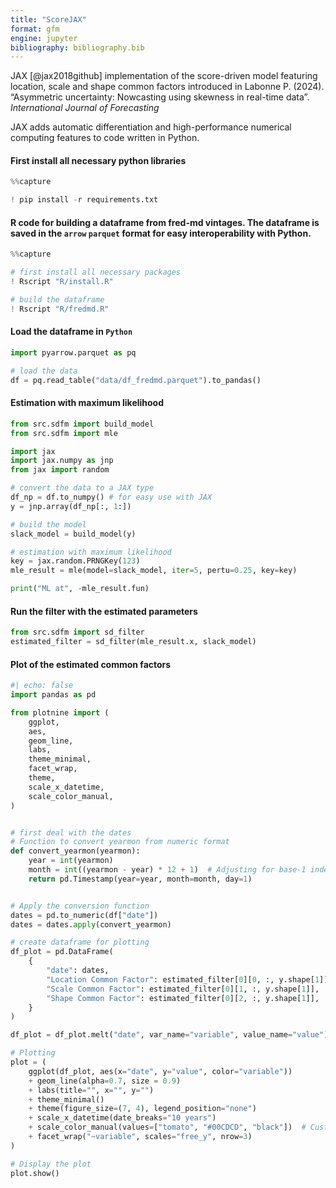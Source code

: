 ```yaml
---
title: "ScoreJAX"
format: gfm
engine: jupyter
bibliography: bibliography.bib
---
```


JAX [@jax2018github] implementation of the score-driven model featuring location, scale and shape common factors introduced in Labonne P. (2024). "Asymmetric uncertainty: Nowcasting using skewness in real-time data". *International Journal of Forecasting*

JAX adds automatic differentiation and high-performance numerical computing features to code written in Python.

#### First install all necessary python libraries
```python
%%capture

! pip install -r requirements.txt
```

#### R code for building a dataframe from fred-md vintages. The dataframe is saved in the `arrow` `parquet` format for easy interoperability with Python.
```python
%%capture

# first install all necessary packages
! Rscript "R/install.R"

# build the dataframe
! Rscript "R/fredmd.R"
```

#### Load the dataframe in `Python`
```python
import pyarrow.parquet as pq

# load the data
df = pq.read_table("data/df_fredmd.parquet").to_pandas()
```

#### Estimation with maximum likelihood
```python
from src.sdfm import build_model
from src.sdfm import mle

import jax
import jax.numpy as jnp
from jax import random

# convert the data to a JAX type
df_np = df.to_numpy() # for easy use with JAX
y = jnp.array(df_np[:, 1:])

# build the model
slack_model = build_model(y)

# estimation with maximum likelihood
key = jax.random.PRNGKey(123)
mle_result = mle(model=slack_model, iter=5, pertu=0.25, key=key)

print("ML at", -mle_result.fun)
```

#### Run the filter with the estimated parameters
```python
from src.sdfm import sd_filter
estimated_filter = sd_filter(mle_result.x, slack_model)
```

#### Plot of the estimated common factors
```python
#| echo: false
import pandas as pd

from plotnine import (
    ggplot,
    aes,
    geom_line,
    labs,
    theme_minimal,
    facet_wrap,
    theme,
    scale_x_datetime,
    scale_color_manual,
)


# first deal with the dates
# Function to convert yearmon from numeric format
def convert_yearmon(yearmon):
    year = int(yearmon)
    month = int((yearmon - year) * 12 + 1)  # Adjusting for base-1 index
    return pd.Timestamp(year=year, month=month, day=1)


# Apply the conversion function
dates = pd.to_numeric(df["date"])
dates = dates.apply(convert_yearmon)

# create dataframe for plotting
df_plot = pd.DataFrame(
    {
        "date": dates,
        "Location Common Factor": estimated_filter[0][0, :, y.shape[1]],
        "Scale Common Factor": estimated_filter[0][1, :, y.shape[1]],
        "Shape Common Factor": estimated_filter[0][2, :, y.shape[1]],
    }
)

df_plot = df_plot.melt("date", var_name="variable", value_name="value")

# Plotting
plot = (
    ggplot(df_plot, aes(x="date", y="value", color="variable"))
    + geom_line(alpha=0.7, size = 0.9)
    + labs(title="", x="", y="")
    + theme_minimal()
    + theme(figure_size=(7, 4), legend_position="none")
    + scale_x_datetime(date_breaks="10 years")
    + scale_color_manual(values=["tomato", "#00CDCD", "black"])  # Custom colors
    + facet_wrap("~variable", scales="free_y", nrow=3)
)

# Display the plot
plot.show()
```